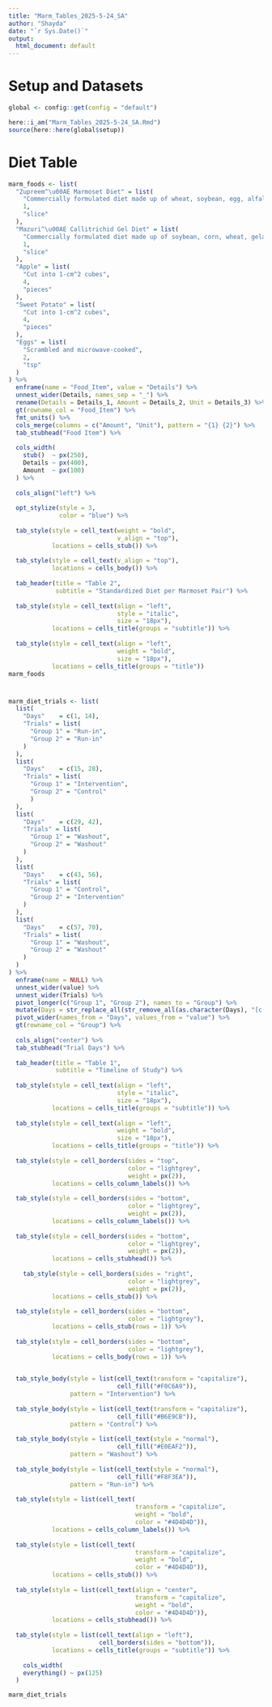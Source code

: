 ```yaml
---
title: "Marm_Tables_2025-5-24_SA"
author: "Shayda"
date: "`r Sys.Date()`"
output:
  html_document: default
---
```


# Setup and Datasets
```r
global <- config::get(config = "default")

here::i_am("Marm_Tables_2025-5-24_SA.Rmd")
source(here::here(global$setup))
```
# Diet Table
```r
marm_foods <- list(
  "Zupreem^\u00AE Marmoset Diet" = list(
    "Commercially formulated diet made up of wheat, soybean, egg, alfalfa, and various vitamins",
    1,
    "slice"
  ),
  "Mazuri^\u00AE Callitrichid Gel Diet" = list(
    "Commercially formulated diet made up of soybean, corn, wheat, gelatin, and various vitamins",
    1,
    "slice"
  ),
  "Apple" = list(
    "Cut into 1-cm^2 cubes",
    4,
    "pieces"
  ),
  "Sweet Potato" = list(
    "Cut into 1-cm^2 cubes",
    4,
    "pieces"
  ),
  "Eggs" = list(
    "Scrambled and microwave-cooked",
    2,
    "tsp"
  )
) %>%
  enframe(name = "Food_Item", value = "Details") %>%
  unnest_wider(Details, names_sep = "_") %>%
  rename(Details = Details_1, Amount = Details_2, Unit = Details_3) %>%
  gt(rowname_col = "Food_Item") %>%
  fmt_units() %>%
  cols_merge(columns = c("Amount", "Unit"), pattern = "{1} {2}") %>%
  tab_stubhead("Food Item") %>%
  
  cols_width(
    stub()  ~ px(250),
    Details ~ px(400),
    Amount  ~ px(100)
  ) %>%
  
  cols_align("left") %>%
  
  opt_stylize(style = 3,
              color = "blue") %>%
  
  tab_style(style = cell_text(weight = "bold",
                              v_align = "top"),
            locations = cells_stub()) %>%
  
  tab_style(style = cell_text(v_align = "top"),
            locations = cells_body()) %>%
  
  tab_header(title = "Table 2",
             subtitle = "Standardized Diet per Marmoset Pair") %>%
  
  tab_style(style = cell_text(align = "left",
                              style = "italic",
                              size = "18px"),
            locations = cells_title(groups = "subtitle")) %>%
  
  tab_style(style = cell_text(align = "left",
                              weight = "bold",
                              size = "18px"),
            locations = cells_title(groups = "title"))
marm_foods
```
# 
```r
marm_diet_trials <- list(
  list(
    "Days"    = c(1, 14),
    "Trials" = list(
      "Group 1" = "Run-in",
      "Group 2" = "Run-in"
    )
  ),
  list(
    "Days"    = c(15, 28),
    "Trials" = list(
      "Group 1" = "Intervention",
      "Group 2" = "Control"
      )
  ),
  list(
    "Days"    = c(29, 42),
    "Trials" = list(
      "Group 1" = "Washout",
      "Group 2" = "Washout"
    )
  ),
  list(
    "Days"    = c(43, 56),
    "Trials" = list(
      "Group 1" = "Control",
      "Group 2" = "Intervention"
    )
  ),
  list(
    "Days"    = c(57, 70),
    "Trials" = list(
      "Group 1" = "Washout",
      "Group 2" = "Washout"
    )
  )
) %>%
  enframe(name = NULL) %>%
  unnest_wider(value) %>%
  unnest_wider(Trials) %>%
  pivot_longer(c("Group 1", "Group 2"), names_to = "Group") %>%
  mutate(Days = str_replace_all(str_remove_all(as.character(Days), "[c()]"), ", ", " - ")) %>%
  pivot_wider(names_from = "Days", values_from = "value") %>%
  gt(rowname_col = "Group") %>%
  
  cols_align("center") %>%
  tab_stubhead("Trial Days") %>%
  
  tab_header(title = "Table 1",
             subtitle = "Timeline of Study") %>%
  
  tab_style(style = cell_text(align = "left",
                              style = "italic",
                              size = "18px"),
            locations = cells_title(groups = "subtitle")) %>%
  
  tab_style(style = cell_text(align = "left",
                              weight = "bold",
                              size = "18px"),
            locations = cells_title(groups = "title")) %>%
  
  tab_style(style = cell_borders(sides = "top",
                                 color = "lightgrey",
                                 weight = px(2)),
            locations = cells_column_labels()) %>%
  
  tab_style(style = cell_borders(sides = "bottom",
                                 color = "lightgrey",
                                 weight = px(2)),
            locations = cells_column_labels()) %>%
  
  tab_style(style = cell_borders(sides = "bottom",
                                 color = "lightgrey",
                                 weight = px(2)),
            locations = cells_stubhead()) %>%
  
    tab_style(style = cell_borders(sides = "right",
                                 color = "lightgrey",
                                 weight = px(2)),
            locations = cells_stub()) %>%
  
  tab_style(style = cell_borders(sides = "bottom",
                                 color = "lightgrey"),
            locations = cells_stub(rows = 1)) %>%
  
  tab_style(style = cell_borders(sides = "bottom",
                                 color = "lightgrey"),
            locations = cells_body(rows = 1)) %>%
  

  tab_style_body(style = list(cell_text(transform = "capitalize"), 
                              cell_fill("#F0C6A9")),
                 pattern = "Intervention") %>%
  
  tab_style_body(style = list(cell_text(transform = "capitalize"), 
                              cell_fill("#B6E9CB")),
                 pattern = "Control") %>%
  
  tab_style_body(style = list(cell_text(style = "normal"), 
                              cell_fill("#E0EAF2")),
                 pattern = "Washout") %>%
  
  tab_style_body(style = list(cell_text(style = "normal"), 
                              cell_fill("#F8F3EA")),
                 pattern = "Run-in") %>%
  
  tab_style(style = list(cell_text(
                                   transform = "capitalize",
                                   weight = "bold",
                                   color = "#4D4D4D")),
            locations = cells_column_labels()) %>%
  
  tab_style(style = list(cell_text(
                                   transform = "capitalize",
                                   weight = "bold",
                                   color = "#4D4D4D")),
            locations = cells_stub()) %>%
  
  tab_style(style = list(cell_text(align = "center",
                                   transform = "capitalize",
                                   weight = "bold",
                                   color = "#4D4D4D")),
            locations = cells_stubhead()) %>%
  
  tab_style(style = list(cell_text(align = "left"),
                         cell_borders(sides = "bottom")),
            locations = cells_title(groups = "subtitle")) %>%
  
    cols_width(
    everything() ~ px(125)
  ) 

marm_diet_trials
```